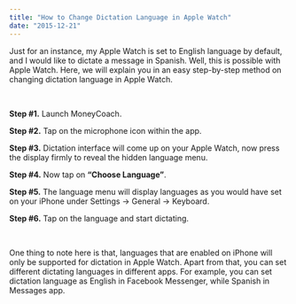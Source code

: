 ```yaml
---
title: "How to Change Dictation Language in Apple Watch"
date: "2015-12-21"
---
```


Just for an instance, my Apple Watch is set to English language by default, and I would like to dictate a message in Spanish. Well, this is possible with Apple Watch. Here, we will explain you in an easy step-by-step method on changing dictation language in Apple Watch.

 

**Step #1.** Launch MoneyCoach.

**Step #2.** Tap on the microphone icon within the app.

**Step #3.** Dictation interface will come up on your Apple Watch, now press the display firmly to reveal the hidden language menu.

**Step #4.** Now tap on **“Choose Language”**.

**Step #5.** The language menu will display languages as you would have set on your iPhone under Settings → General → Keyboard.

**Step #6.** Tap on the language and start dictating.

 

One thing to note here is that, languages that are enabled on iPhone will only be supported for dictation in Apple Watch. Apart from that, you can set different dictating languages in different apps. For example, you can set dictation language as English in Facebook Messenger, while Spanish in Messages app.
